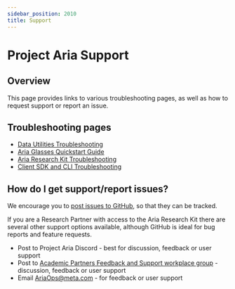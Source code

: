 ```yaml
---
sidebar_position: 2010
title: Support
---
```

# Project Aria Support

## Overview

This page provides links to various troubleshooting pages, as well as how to request support or report an issue.


## Troubleshooting pages

* [Data Utilities Troubleshooting](/data_utilities/installation/troubleshooting.mdx)
* [Aria Glasses Quickstart Guide](/ARK/ARK_quickstart.mdx)
* [Aria Research Kit Troubleshooting ](/ARK/troubleshooting/troubleshooting_issues.mdx)
* [Client SDK and CLI Troubleshooting](/ARK/sdk/sdk_troubleshooting.mdx)


## How do I get support/report issues?

We encourage you to [post issues to GitHub](https://github.com/facebookresearch/projectaria_tools/issues), so that they can be tracked.

If you are a Research Partner with access to the Aria Research Kit there are several other support options available, although GitHub is ideal for bug reports and feature requests.

* Post to Project Aria Discord - best for discussion, feedback or user support
* Post to [Academic Partners Feedback and Support workplace group](/ARK/workplacegroup.mdx) - discussion, feedback or user support
* Email AriaOps@meta.com - for feedback or user support
